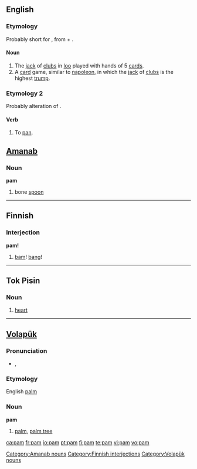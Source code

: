 {{also|Pam|PAM|рат}}
==English==

===Etymology===
Probably short for {{etyl|ell}} {{term|pamphilos|pamphilos|beloved of all}}, from {{term|pam-}} + {{term|philos|philos|beloved}}.
{{rfscript|Greek}}
====Noun====
{{en-noun}}
# The [[jack]] of [[clubs]] in [[loo]] played with hands of 5 [[card]]s.
# A [[card]] game, similar to [[napoleon]], in which the [[jack]] of [[clubs]] is the highest [[trump]].

===Etymology 2===
Probably alteration of {{term|pan}}.
====Verb====
{{en-verb|pams|pamming|pammed}}
# To [[pan]].
==[[Amanab]]==

===Noun===
'''pam'''

# bone [[spoon]]

[[Category:Amanab nouns]]

----

==Finnish==

===Interjection===
'''pam!'''

# [[bam]]! [[bang]]!

[[Category:Finnish interjections]]

----

==Tok Pisin==

===Noun===
{{infl|tpi|noun}}

#{{anatomy|lang=tpi}} [[heart]]


----

==[[Volapük]]==
{{vo-noun|pam}}

===Pronunciation===
* {{IPA|/pam/|lang=vo}}, {{SAMPA|/pam/}}

===Etymology===
English [[palm]]

===Noun===
'''pam'''

# [[palm]], [[palm tree]]

[[Category:Volapük nouns]]

[[ca:pam]]
[[fr:pam]]
[[io:pam]]
[[pt:pam]]
[[fi:pam]]
[[te:pam]]
[[vi:pam]]
[[vo:pam]]